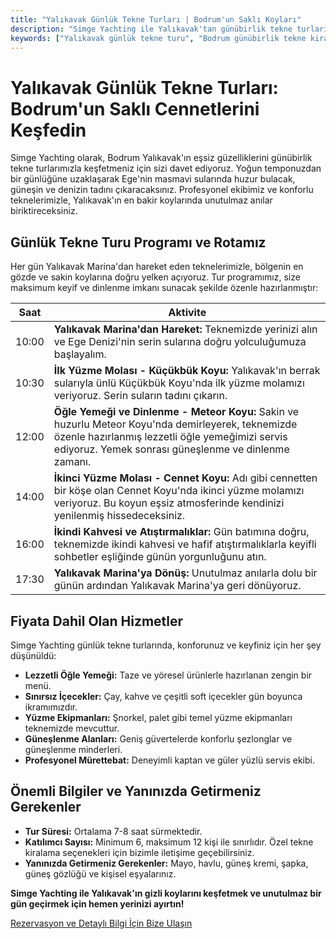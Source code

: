 ```yaml
---
title: "Yalıkavak Günlük Tekne Turları | Bodrum'un Saklı Koyları"
description: "Simge Yachting ile Yalıkavak'tan günübirlik tekne turları. Bodrum'un en güzel koylarında yüzme molaları, lezzetli öğle yemeği ve unutulmaz anılarla dolu bir gün geçirin."
keywords: ["Yalıkavak günlük tekne turu", "Bodrum günübirlik tekne kiralama", "Yalıkavak koyları turu", "özel tekne turu Yalıkavak", "tekne turu fiyatları Bodrum"]
---
```


# Yalıkavak Günlük Tekne Turları: Bodrum'un Saklı Cennetlerini Keşfedin

Simge Yachting olarak, Bodrum Yalıkavak'ın eşsiz güzelliklerini günübirlik tekne turlarımızla keşfetmeniz için sizi davet ediyoruz. Yoğun temponuzdan bir günlüğüne uzaklaşarak Ege'nin masmavi sularında huzur bulacak, güneşin ve denizin tadını çıkaracaksınız. Profesyonel ekibimiz ve konforlu teknelerimizle, Yalıkavak'ın en bakir koylarında unutulmaz anılar biriktireceksiniz.

## Günlük Tekne Turu Programı ve Rotamız

Her gün Yalıkavak Marina'dan hareket eden teknelerimizle, bölgenin en gözde ve sakin koylarına doğru yelken açıyoruz. Tur programımız, size maksimum keyif ve dinlenme imkanı sunacak şekilde özenle hazırlanmıştır:

| Saat | Aktivite |
|------|----------|
| 10:00 | **Yalıkavak Marina'dan Hareket:** Teknemizde yerinizi alın ve Ege Denizi'nin serin sularına doğru yolculuğumuza başlayalım. |
| 10:30 | **İlk Yüzme Molası - Küçükbük Koyu:** Yalıkavak'ın berrak sularıyla ünlü Küçükbük Koyu'nda ilk yüzme molamızı veriyoruz. Serin suların tadını çıkarın. |
| 12:00 | **Öğle Yemeği ve Dinlenme - Meteor Koyu:** Sakin ve huzurlu Meteor Koyu'nda demirleyerek, teknemizde özenle hazırlanmış lezzetli öğle yemeğimizi servis ediyoruz. Yemek sonrası güneşlenme ve dinlenme zamanı. |
| 14:00 | **İkinci Yüzme Molası - Cennet Koyu:** Adı gibi cennetten bir köşe olan Cennet Koyu'nda ikinci yüzme molamızı veriyoruz. Bu koyun eşsiz atmosferinde kendinizi yenilenmiş hissedeceksiniz. |
| 16:00 | **İkindi Kahvesi ve Atıştırmalıklar:** Gün batımına doğru, teknemizde ikindi kahvesi ve hafif atıştırmalıklarla keyifli sohbetler eşliğinde günün yorgunluğunu atın. |
| 17:30 | **Yalıkavak Marina'ya Dönüş:** Unutulmaz anılarla dolu bir günün ardından Yalıkavak Marina'ya geri dönüyoruz. |

## Fiyata Dahil Olan Hizmetler

Simge Yachting günlük tekne turlarında, konforunuz ve keyfiniz için her şey düşünüldü:

*   **Lezzetli Öğle Yemeği:** Taze ve yöresel ürünlerle hazırlanan zengin bir menü.
*   **Sınırsız İçecekler:** Çay, kahve ve çeşitli soft içecekler gün boyunca ikramımızdır.
*   **Yüzme Ekipmanları:** Şnorkel, palet gibi temel yüzme ekipmanları teknemizde mevcuttur.
*   **Güneşlenme Alanları:** Geniş güvertelerde konforlu şezlonglar ve güneşlenme minderleri.
*   **Profesyonel Mürettebat:** Deneyimli kaptan ve güler yüzlü servis ekibi.

## Önemli Bilgiler ve Yanınızda Getirmeniz Gerekenler

*   **Tur Süresi:** Ortalama 7-8 saat sürmektedir.
*   **Katılımcı Sayısı:** Minimum 6, maksimum 12 kişi ile sınırlıdır. Özel tekne kiralama seçenekleri için bizimle iletişime geçebilirsiniz.
*   **Yanınızda Getirmeniz Gerekenler:** Mayo, havlu, güneş kremi, şapka, güneş gözlüğü ve kişisel eşyalarınız.

**Simge Yachting ile Yalıkavak'ın gizli koylarını keşfetmek ve unutulmaz bir gün geçirmek için hemen yerinizi ayırtın!**

[Rezervasyon ve Detaylı Bilgi İçin Bize Ulaşın](/iletisim)